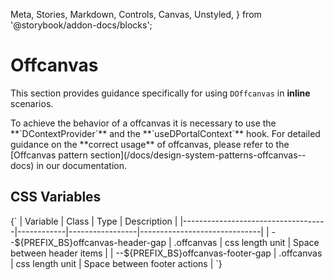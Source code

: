   Meta,
  Stories,
  Markdown,
  Controls,
  Canvas,
  Unstyled,
} from '@storybook/addon-docs/blocks';


<Meta of={DOffcanvasStories} />

# Offcanvas

This section provides guidance specifically for using `DOffcanvas` in **inline** scenarios.

<Unstyled>
  <DAlert theme="warning">
    <span>To achieve the behavior of a offcanvas it is necessary to use the **`DContextProvider`** and the **`useDPortalContext`** hook.
    For detailed guidance on the **correct usage** of offcanvas, please refer to the [Offcanvas pattern section](/docs/design-system-patterns-offcanvas--docs) in our documentation.</span>
  </DAlert>
</Unstyled>

## CSS Variables

<Markdown>
  {`
| Variable                           | Class      | Type            | Description                  |
|------------------------------------|------------|-----------------|------------------------------|
| --${PREFIX_BS}offcanvas-header-gap | .offcanvas | css length unit | Space between header items   |
| --${PREFIX_BS}offcanvas-footer-gap | .offcanvas | css length unit | Space between footer actions |
  `}
</Markdown>

<Canvas of={DOffcanvasStories.Default} />
<Controls of={DOffcanvasStories.Default} />
<Stories />
